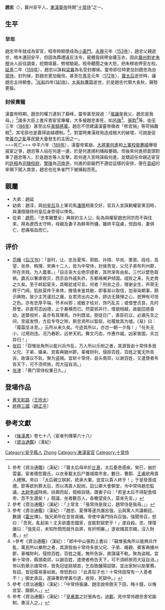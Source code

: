 {{Otheruses|赵忠}}
{{東亞男性歷史人物|名稱=趙忠|身份=[[十常侍|十常侍]]|最高職務=[[車騎將軍|車騎將軍]]|朝代=[[東漢|東漢]]|主君=[[漢桓帝|漢桓帝]]→[[漢靈帝|漢靈帝]]→[[劉辯|弘農懷王劉辯]]|封爵=鄉侯→關內侯→列侯|籍貫=[[冀州|冀州]][[安平國|安平國]]|逝世年=[[中平|中平]]六年([[189年|189年]])|逝世地點=洛陽南宮朱雀門前|兄弟=[[趙延|趙延]]、[[趙淳_(東漢)|趙淳]]}}
'''趙忠'''（{{bd|？||189年|}}），冀州安平人，[[東漢|東漢]][[汉灵帝|靈帝]]時期“[[十常侍|十常侍]]”之一。

== 生平 ==
===早年===
趙忠早年就成為宦官，桓帝時期便成為[[小黃門|小黃門]]。[[永兴_(汉桓帝)|永興]]元年（[[153年|153年]]），趙忠父親逝世，棺木運回安平，但因為葬禮違反法令，屍體竟佩帶金縷玉衣，因此[[冀州|冀州]][[刺史|刺史]][[朱穆|朱穆]]派人前往調查，挖開墳墓，劈棺驗屍。桓帝聽聞之後大怒，把朱穆收押至左校。[[延熹|延熹]]二年（[[159年|159年]]），趙忠以誅殺[[梁冀|梁冀]]為名受封鄉侯。靈帝即位時更加封趙忠為[[中常侍|中常侍]]，封列侯，對趙忠更加寵信，甚至在[[熹平|熹平]]元年（[[172年|172年]]），[[竇妙|竇太后]]逝世時，讓趙忠主持朝會。<ref>參考《資治通鑑》〈漢紀〉：「竇太后母卒於[[比景|比景]]，太后憂思感疾，癸巳，崩於雲臺。宦者積怨竇氏，以衣車載太后尸置城南市舍，數日，曹節、[[王甫_(東漢)|王甫]]欲用貴人禮殯。帝曰：「太后親立朕躬，統承大業，豈宜以貴人終乎！」于是發喪成禮。節等欲別葬太后，而以馮貴人配祔。詔公卿大會朝堂，令中常侍趙忠監議。[[太尉|太尉]][[李咸|李咸]]時病，扶輿而起，搗椒自隨，謂妻子曰：「若皇太后不得配食桓帝，吾不生還矣！」既議，坐者數百人，各瞻望良久，莫肯先言。」</ref>[[光和|光和]]四年([[181年|181年]])，[[大長秋|大長秋]][[曹節_(宦官)|曹節]]逝世，於是趙忠代領大長秋，聲勢更振。<br>

===封侯貴寵===
漢靈帝時期，趙忠的權力達到了巔峰，靈帝甚至說過：「[[張讓_(東漢)|張讓]]是我父，趙忠是我母。」<ref>參考《資治通鑑》〈漢紀〉：「上常言：「張常侍是我公，趙常侍是我母。」」</ref>諸多大臣上書斥責宦官專權，大多被趙忠害死，如[[呂強|呂強]]<ref>參考《資治通鑑》〈漢紀〉：「趙忠、夏惲等遂共譖呂強，云與黨人共議朝廷，數讀《[[霍光|霍光]]傳》。強兄弟所在並皆貪穢。帝使中黃門持兵召強。強聞帝召，怒曰：「吾死，亂起矣！丈夫欲盡忠國家，豈能對獄吏乎！」遂自殺。忠、惲復譖曰：「強見召，未知所問而就外自屏，有奸明審。」遂收捕其宗親，沒入財產。」</ref>、[[張鈞_(東漢)|張鈞]]<ref>>參考《資治通鑑》〈漢紀〉：「郎中中山張鈞上書曰：「竊惟張角所以能興兵作亂，萬民所以樂附之者，其源皆由十常侍多放父兄、子弟、婚親、賓客典據州郡，辜榷財利，侵掠百姓，百姓之冤，無所告訴，故謀議不軌，聚為盜賊。宜斬十常侍，縣頭南郊，以謝百姓，遣使者佈告天下，可不須師旅而大寇自消。」帝以鈞章示諸常侍，皆免冠徒跣頓首，乞自致雒陽詔獄，並出家財以助軍費。有詔，皆冠履視事如故。帝怒鈞曰：「此真狂子也！十常侍固常有一人善者不！」御史承旨，遂誣奏鈞學黃巾道，收掠，死獄中。」</ref>等。[[中平|中平]]三年（[[186年|186年]]）甚至出任[[車騎將軍|車騎將軍]]。趙忠不但建議漢靈帝徵收「修宮捐」等苛捐雜稅<ref>參考《資治通鑑》〈漢紀〉：「中常侍張讓、趙忠說帝斂天下田，畮十錢，以脩宮室、鑄銅人。」</ref>，其宅邸也是蓋得逾越禮制。<ref>參考《資治通鑑》〈漢紀〉：「[[皇甫嵩|皇甫嵩]]之討張角也，過[[鄴|鄴]]，見中常侍趙忠舍宅踰制，奏沒入之。」</ref>，對當時東漢政局造成極大的破壞，可說是促使[[黃巾之亂|黃巾之亂]]等民變大量發生的主因之一。<br>
===死亡===
中平六年（[[189年|189年]]），漢靈帝駕崩，[[大將軍_(東亞)|大將軍]][[何進|何進]]和[[西園八校尉|上軍校衛]][[蹇碩|蹇碩]]爆發戚宦之爭，趙忠等人站在何進一邊，於是何進順利捕殺蹇碩。但後來何進把苗頭對準了趙忠等人，於是趙忠等人反擊，趁何進入宮時誅殺何進，並矯詔任命親近宦官的[[許相|許相]]為[[司隸校尉|司隸校尉]]，[[樊陵|樊陵]]為[[河南尹|河南尹]]。何進的部屬們不遵從這樣的安排，便在[[袁紹|袁紹]]的率領下闖入南宮，趙忠也在朱雀門下被捕殺而死。

== 親屬 ==
*大弟：趙延
*幼弟：趙淳，與[[灵思皇后|何皇后]]及上軍司馬[[潘隱|潘隱]]相善交好，官兵入宮誅剿權宦黨羽時，與潘隱隨侍何皇后身旁得以倖免。
*從弟：[[趙苞|趙苞]]，『忠孝難雙全』典故的主人公，恥為與權宦趙忠同宗而不與往來，拜為遼西太守時，母親及妻子為鮮卑所擄，雖終平寇虜，但因母、妻俱亡，悲痛嘔血而亡。

== 评价 ==
* [[范晔_(刘宋)|范曄]]《[[后汉书|后汉书]]》：「是时，让、忠及夏恽、郭胜、孙璋、毕岚、栗嵩、段珪、高望、张恭、韩悝、宋典十二人，皆为中常侍，封侯贵宠，父兄子弟布列州郡，所在贪贱，为人蠹害。」「自古丧大业绝宗禋者，其所渐有由矣。三代以嬖色取祸，嬴氏以奢虐致灾，西京自外戚失祚，东都缘阉尹倾国。成败之来，先史商之久矣。至于衅起宦夫，其略犹或可言。何者？刑余之丑，理谢全生，声荣无辉于门阀，肌肤莫传于来体，推情未鉴其敝，即事易以取信，加渐染朝事，颇识典物，故少主凭谨旧之庸，女君资出内之命，顾访无猜惮之心，恩狎有可悦之色。亦有忠厚平端，怀术纠邪；或敏才给对，饰巧乱实；或借誉贞良，先时荐誉。非直苟恣凶德，止于暴横而已。然莫邪并行，情貌相越，故能回惑昏幼，迷瞀视听，盖亦有其理焉。诈利既滋，朋徒日广，直臣抗议，必漏先言之间，至戚发愤，方启专夺之隙，斯忠贤所以智屈，社稷故其为墟。《易》曰：『履霜坚冰至。』云所从来久矣。今迹其所以，亦岂一朝一夕哉！」「任失无小，过用则违。况乃巷职，远参天机。舞文巧态，作惠作威。凶家害国，夫岂异归！」
* [[张钧_(东汉)|张钧]]：「窃惟张角所以能兴兵作乱，万人所以乐附之者，其源皆由十常侍多放父兄、子弟、婚亲、宾客典据州郡，辜榷财利，侵掠百姓，百姓之冤无所告诉，故谋议不轨，聚为盗贼。宜斩十常侍，县头南郊，以谢百姓，又遣使者布告天下，可不须师旅，而大寇自消。」
* [[张津|张津]]：「黄门常侍权重日久。」

== 登場作品 ==
* [[蒼天航路|蒼天航路]]（[[王欣太|王欣太]]）
* [[終極三國|終極三國]]（[[趙正平|趙正平]]）

== 參考文獻 ==
* 《[[後漢書|後漢書]]》卷七十八〈宦者列傳第六十八〉
* 《[[資治通鑑|資治通鑑]]》〈漢紀〉
{{reflist}}

{{十常侍}}

{{Authority control}}
{{DEFAULTSORT:Zhao赵}}
[[Category:安平縣人|Category:安平縣人]]
[[Category:趙姓|Zhong]]
[[Category:東漢宦官|Category:東漢宦官]]
[[Category:十常侍|Category:十常侍]]